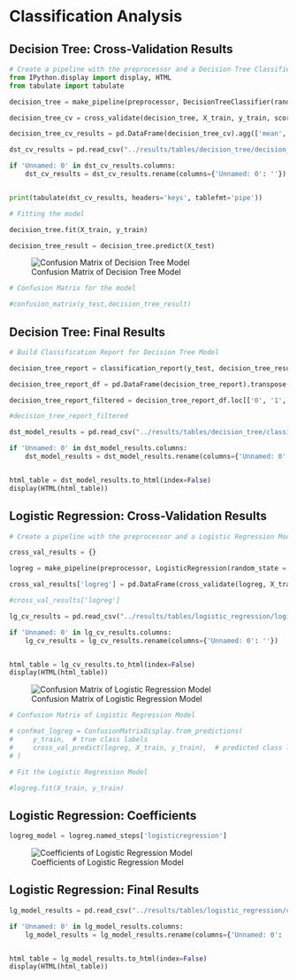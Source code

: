 # Classification Analysis

## Decision Tree: Cross-Validation Results

```python
# Create a pipeline with the preprocessor and a Decision Tree Classifier
from IPython.display import display, HTML
from tabulate import tabulate

decision_tree = make_pipeline(preprocessor, DecisionTreeClassifier(random_state=123))

decision_tree_cv = cross_validate(decision_tree, X_train, y_train, scoring=scoring, cv=5, return_train_score=True)

decision_tree_cv_results = pd.DataFrame(decision_tree_cv).agg(['mean', 'std']).round(3).T

dst_cv_results = pd.read_csv("../results/tables/decision_tree/decision_tree_cv_results.csv")

if 'Unnamed: 0' in dst_cv_results.columns:
    dst_cv_results = dst_cv_results.rename(columns={'Unnamed: 0': ''})


print(tabulate(dst_cv_results, headers='keys', tablefmt='pipe'))

```

```python
# Fitting the model

decision_tree.fit(X_train, y_train)

decision_tree_result = decision_tree.predict(X_test)
```


![Confusion Matrix of Decision Tree Model](../results/tables/decision_tree/decision_tree_confusion_matrix.png){#fig-conf-m-dt}


```python
# Confusion Matrix for the model

#confusion_matrix(y_test,decision_tree_result)
```

## Decision Tree: Final Results

```python
# Build Classification Report for Decision Tree Model

decision_tree_report = classification_report(y_test, decision_tree_result, output_dict=True)

decision_tree_report_df = pd.DataFrame(decision_tree_report).transpose()

decision_tree_report_filtered = decision_tree_report_df.loc[['0', '1', 'accuracy'], ['precision', 'recall', 'f1-score']]

#decision_tree_report_filtered

dst_model_results = pd.read_csv("../results/tables/decision_tree/classification_report.csv")

if 'Unnamed: 0' in dst_model_results.columns:
    dst_model_results = dst_model_results.rename(columns={'Unnamed: 0': ''})


html_table = dst_model_results.to_html(index=False)
display(HTML(html_table))

```

## Logistic Regression: Cross-Validation Results



```python
# Create a pipeline with the preprocessor and a Logistic Regression Model

cross_val_results = {}

logreg = make_pipeline(preprocessor, LogisticRegression(random_state = 123, max_iter = 1000))

cross_val_results['logreg'] = pd.DataFrame(cross_validate(logreg, X_train, y_train, scoring = scoring, return_train_score = True)).agg(['mean', 'std']).round(3).T

#cross_val_results['logreg']

lg_cv_results = pd.read_csv("../results/tables/logistic_regression/logistic_regression_cv_results.csv")

if 'Unnamed: 0' in lg_cv_results.columns:
    lg_cv_results = lg_cv_results.rename(columns={'Unnamed: 0': ''})


html_table = lg_cv_results.to_html(index=False)
display(HTML(html_table))

```

![Confusion Matrix of Logistic Regression Model](../results/tables/logistic_regression/logistic_regression_confusion_matrix.png){#fig-conf-m-lg}


```python
# Confusion Matrix of Logistic Regression Model

# confmat_logreg = ConfusionMatrixDisplay.from_predictions(
#     y_train,  # true class labels
#     cross_val_predict(logreg, X_train, y_train),  # predicted class labels
# )
```

```python
# Fit the Logistic Regression Model

#logreg.fit(X_train, y_train)
```

## Logistic Regression: Coefficients


```python
logreg_model = logreg.named_steps['logisticregression']
```

![Coefficients of Logistic Regression Model](../results/tables/logistic_regression/logreg_coefficients.png){#fig-coef-lg}


## Logistic Regression: Final Results

```python
lg_model_results = pd.read_csv("../results/tables/logistic_regression/classification_report.csv")

if 'Unnamed: 0' in lg_model_results.columns:
    lg_model_results = lg_model_results.rename(columns={'Unnamed: 0': ''})


html_table = lg_model_results.to_html(index=False)
display(HTML(html_table))
```